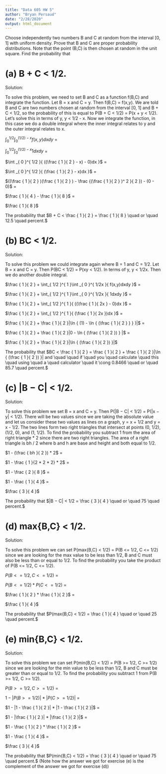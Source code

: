 ---
title: "Data 605 HW 5"
author: "Bryan Persaud"
date: "2/28/2020"
output: html_document
---

Choose independently two numbers B and C at random from the interval [0, 1] with
uniform density. Prove that B and C are proper probability distributions.
Note that the point (B,C) is then chosen at random in the unit square.
Find the probability that

# (a) B + C < 1/2.

Solution:

To solve this problem, we need to set B and C as a function f(B,C) and integrate the function. Let B = x and C = y. Then f(B,C) = f(x,y). We are told B and C are two numbers chosen at random from the interval [0, 1] and B + C < 1/2, so the probability of this is equal to P(B + C < 1/2) = P(x + y < 1/2). Let's solve this in terms of y, y < 1/2 - x. Now we integrate the function, in this case we do a double integral where the inner integral relates to y and the outer integral relates to x.

$\int_{ 0 }^{ 1/2 }\int _{ 0 }^{ (1/2) - x }{ f(x,y)dxdy }$ =

$\int_{ 0 }^{ 1/2 }\int _{ 0 }^{ (1/2) - x }{ 1dxdy }$ =

$\int _{ 0 }^{ 1/2 }{ ((\frac { 1 }{ 2 } - x) - 0)dx }$ = 

$\int _{ 0 }^{ 1/2 }{ (\frac { 1 }{ 2 } - x)dx }$ =

$((\frac { 1 }{ 2 } )(\frac { 1 }{ 2 } ) - \frac {(\frac { 1 }{ 2 } )^ 2 }{ 2 }) - (0 - 0)$ =

$\frac { 1 }{ 4 } - \frac { 1 }{ 8 }$ =

$\frac { 1 }{ 8 }$

The probability that $B + C < \frac { 1 }{ 2 } = \frac { 1 }{ 8 } \quad or \quad 12.5 \quad percent.$

# (b) BC < 1/2.

Solution:

To solve this problem we could integrate again where B = 1 and C = 1/2. Let B = x and C = y. Then P(BC < 1/2) = P(xy < 1/2). In terms of y, y < 1/2x. Then we do another double integral.

$\frac { 1 }{ 2 } + \int_{ 1/2 }^{ 1 }\int _{ 0 }^{ 1/2x }{ f(x,y)dxdy }$ =

$\frac { 1 }{ 2 } + \int_{ 1/2 }^{ 1 }\int _{ 0 }^{ 1/2x }{ 1dxdy }$ =

$\frac { 1 }{ 2 } + \int_{ 1/2 }^{ 1 }{ ((\frac { 1 }{ 2x } - 0)dx }$ =

$\frac { 1 }{ 2 } + \int_{ 1/2 }^{ 1 }{ (\frac { 1 }{ 2x })dx }$ =

$\frac { 1 }{ 2 } + \frac { 1 }{ 2 }|\ln { (1) - \ln { (\frac { 1 }{ 2 } } } )|$ =

$\frac { 1 }{ 2 } + \frac { 1 }{ 2 }|0 - \ln { (\frac { 1 }{ 2 }) } |$ =

$\frac { 1 }{ 2 } + \frac { 1 }{ 2 }|\ln { (\frac { 1 }{ 2 }) }|$

The probability that $BC < \frac { 1 }{ 2 } = \frac { 1 }{ 2 } + \frac { 1 }{ 2 }|\ln { (\frac { 1 }{ 2 }) }| and \quad \quad if \quad you \quad calculate \quad this \quad using \quad a \quad calculator \quad it \cong  0.8466 \quad or \quad 85.7 \quad percent.$

# (c) |B − C| < 1/2.

Solution:

To solve this problem we set B = x and C = y. Then P(|B − C| < 1/2) = P(|x − y| < 1/2). There will be two values since we are taking the absolute value and let us consider these two values as lines on a graph, y = x + 1/2 and y = x - 1/2. The two lines form two right triangles that intersect at points (0, 1/2), (1/2, 0), and (1, 1/2). To find the probability you subtract 1 from the area of right triangle * 2 since there are two right triangles. The area of a right triangle is bh / 2 where b and h are base and height and both equal to 1/2.

$1 - (\frac { bh }{ 2 }) * 2$ =

$1 - \frac { 1 }{2 * 2 * 2} * 2$ =

$1 - \frac { 2 }{ 8 }$ =

$1 - \frac { 1 }{ 4 }$ =

$\frac { 3 }{ 4 }$

The probability that $|B − C| < 1/2 = \frac { 3 }{ 4 } \quad or \quad 75 \quad percent.$

# (d) max{B,C} < 1/2.

Solution:

To solve this problem we can set P(max{B,C} < 1/2) = P(B <= 1/2, C <= 1/2) since we are looking for the max value to be less than 1/2, B and C must also be less than or equal to 1/2. To find the probability you take the product of P(B <= 1/2, C <= 1/2). 

$P(B <= 1/2, C <= 1/2)$ =

$P(B <= 1/2) * P(C <= 1/2)$ =

$\frac { 1 }{ 2 } * \frac { 1 }{ 2 }$ =

$\frac { 1 }{ 4 }$

The probability that $P(max{B,C} < 1/2) = \frac { 1 }{ 4 } \quad or \quad 25 \quad percent.$

# (e) min{B,C} < 1/2.

Solution:

To solve this problem we can set P(min{B,C} < 1/2) = P(B >= 1/2, C >= 1/2) since we are looking for the min value to be less than 1/2, B and C must be greater than or equal to 1/2. To find the probability you subtract 1 from P(B >= 1/2, C >= 1/2).

$P(B >= 1/2, C >= 1/2)$ =

$1 - |P(B >= 1/2)| * |P(C >= 1/2)|$ =

$1 - |1 - \frac { 1 }{ 2 }| * |1 - \frac { 1 }{ 2 }|$ =

$1 - |\frac { 1 }{ 2 }| * |\frac { 1 }{ 2 }|$ = 

$1 - \frac { 1 }{ 2 } * \frac { 1 }{ 2 }$ =

$1 - \frac { 1 }{ 4 }$ =

$\frac { 3 }{ 4 }$

The probability that $P(min{B,C} < 1/2) = \frac { 3 }{ 4 } \quad or \quad 75 \quad percent.$ (Note how the answer we got for exercise (e) is the complement of the answer we got for exercise (d))